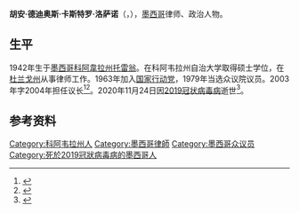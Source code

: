 {{Infobox officeholder
| name        = 胡安·德迪奥斯·卡斯特罗·洛萨诺
| native_name = Juan de Dios Castro Lozano
| image       =
| caption     = 
| office      = [[墨西哥众议院|墨西哥众议院]]议长
| term_start  = 2003年9月1日
| term_end    = 2004年8月31日
| predecessor = 阿曼多·萨利纳斯·托雷
| successor   = 曼利奥·法比奥·贝尔特罗内斯
| birth_date  = {{birth date|df=yes|1942|3|25}}
| birth_place = [[墨西哥|墨西哥]][[科阿韋拉州|科阿韋拉州]][[托雷翁|托雷翁]]
| death_date  = {{death date and age|2020|11|24|1942|3|25|df=y}}
| death_place =
| education   =
| occupation  = [[政治人物|政治人物]]
| party       = [[国家行动党|国家行动党]]
| nationality = [[墨西哥|墨西哥]]
}}

'''胡安·德迪奥斯·卡斯特罗·洛萨诺'''（{{lang-es|Juan de Dios Castro Lozano}}，{{bd|1942年|3月25日|2020年|11月24日|catIdx=Castro}}），[[墨西哥|墨西哥]]律师、政治人物。

==生平==
1942年生于[[墨西哥|墨西哥]][[科阿韋拉州|科阿韋拉州]][[托雷翁|托雷翁]]。在科阿韦拉州自治大学取得硕士学位，在[[杜兰戈州|杜兰戈州]]从事律师工作。1963年加入[[国家行动党|国家行动党]]，1979年当选众议院议员。2003年字2004年担任议长<ref>{{cite web|title=Perfil del legislador|url=http://sil.gobernacion.gob.mx/Librerias/pp_PerfilLegislador.php?SID=&Referencia=570085|publisher=Legislative Information System|accessdate=2014-09-20|archive-date=2019-03-30|archive-url=https://web.archive.org/web/20190330044454/http://sil.gobernacion.gob.mx/Librerias/pp_PerfilLegislador.php?SID=&Referencia=570085|dead-url=no}}</ref><ref>{{cite book |title=Enciclopedia Política de México 9 Tomo V. |publisher=Senade de la República - Instituto Belisario Domínguez |date=2010 |url=http://www.senado.gob.mx/BMO/pdfs/enciclopedia/NUMERO_9.pdf |access-date=2020-11-26 |archive-date=2019-02-14 |archive-url=https://web.archive.org/web/20190214235915/http://www.senado.gob.mx/BMO/pdfs/enciclopedia/NUMERO_9.pdf |dead-url=no }}</ref>。2020年11月24日因[[2019冠状病毒病|2019冠状病毒病]]逝世<ref>{{cite web |title=Por COVID-19, fallece Juan de Dios Castro, notable panista |url=https://www.razon.com.mx/mexico/covid-19-fallece-juan-dios-castro-notable-panista-413756 |publisher=La Razón |language=es |date=2020-11-24 |access-date=2020-11-26 |archive-date=2020-11-30 |archive-url=https://web.archive.org/web/20201130234756/https://www.razon.com.mx/mexico/covid-19-fallece-juan-dios-castro-notable-panista-413756 |dead-url=no }}</ref>。

==参考资料==
{{Reflist}}

{{Authority control}}

{{DEFAULTSORT:Castro Lozano, Juan de Dios}}
[[Category:科阿韦拉州人|Category:科阿韦拉州人]]
[[Category:墨西哥律師|Category:墨西哥律師]]
[[Category:墨西哥众议员|Category:墨西哥众议员]]
[[Category:死於2019冠狀病毒病的墨西哥人|Category:死於2019冠狀病毒病的墨西哥人]]